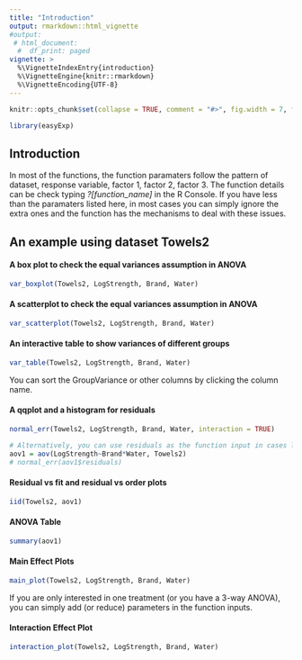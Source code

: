 ```yaml
---
title: "Introduction"
output: rmarkdown::html_vignette
#output:
 # html_document:
  #  df_print: paged
vignette: >
  %\VignetteIndexEntry{introduction}
  %\VignetteEngine{knitr::rmarkdown}
  %\VignetteEncoding{UTF-8}
---
```


```r
knitr::opts_chunk$set(collapse = TRUE, comment = "#>", fig.width = 7, fig.height = 4, fig.align = "center")
```

```r
library(easyExp)
```

## Introduction

In most of the functions, the function paramaters follow the pattern of dataset, response variable, factor 1, factor 2, factor 3. The function details can be check typing *?[function_name]* in the R Console. If you have less than the paramaters listed here, in most cases you can simply ignore the extra ones and the function has the mechanisms to deal with these issues.

## An example using dataset Towels2

#### A box plot to check the equal variances assumption in ANOVA

```r
var_boxplot(Towels2, LogStrength, Brand, Water)
```

#### A scatterplot to check the equal variances assumption in ANOVA

```r
var_scatterplot(Towels2, LogStrength, Brand, Water)
```

#### An interactive table to show variances of different groups

```r
var_table(Towels2, LogStrength, Brand, Water)
```

You can sort the GroupVariance or other columns by clicking the column name.

#### A qqplot and a histogram for residuals

```r
normal_err(Towels2, LogStrength, Brand, Water, interaction = TRUE)

# Alternatively, you can use residuals as the function input in cases like split-plot designs.
aov1 = aov(LogStrength~Brand*Water, Towels2)
# normal_err(aov1$residuals)
```

#### Residual vs fit and residual vs order plots

```r
iid(Towels2, aov1)
```


#### ANOVA Table

```r
summary(aov1)
```

#### Main Effect Plots

```r
main_plot(Towels2, LogStrength, Brand, Water)
```

If you are only interested in one treatment (or you have a 3-way ANOVA), you can simply add (or reduce) parameters in the function inputs.

#### Interaction Effect Plot

```r
interaction_plot(Towels2, LogStrength, Brand, Water)
```
